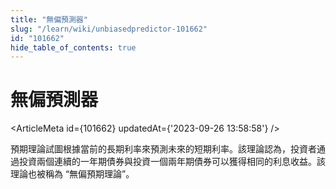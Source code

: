 ```yaml
---
title: "無偏預測器"
slug: "/learn/wiki/unbiasedpredictor-101662"
id: "101662"
hide_table_of_contents: true
---
```



# 無偏預測器

<ArticleMeta id={101662} updatedAt={'2023-09-26 13:58:58'} />
<div className='border-solid border-b border-t-0 my-4 border-[var(--ifm-color-gray-300)]' />

預期理論試圖根據當前的長期利率來預測未來的短期利率。該理論認為，投資者通過投資兩個連續的一年期債券與投資一個兩年期債券可以獲得相同的利息收益。該理論也被稱為 “無偏預期理論”。
